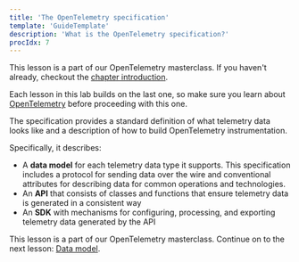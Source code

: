 ```yaml
---
title: 'The OpenTelemetry specification'
template: 'GuideTemplate'
description: 'What is the OpenTelemetry specification?'
procIdx: 7
---
```


<Callout variant="course">

This lesson is a part of our OpenTelemetry masterclass. If you haven't already, checkout the [chapter introduction](/opentelemetry-masterclass/fundamentals).

Each lesson in this lab builds on the last one, so make sure you learn about [OpenTelemetry](/opentelemetry-masterclass/fundamentals/opentelemetry) before proceeding with this one.

</Callout>

The specification provides a standard definition of what telemetry data looks like and a description of how to build OpenTelemetry instrumentation.

Specifically, it describes:

- A **data model** for each telemetry data type it supports. This specification includes a protocol for sending data over the wire and conventional attributes for describing data for common operations and technologies.
- An **API** that consists of classes and functions that ensure telemetry data is generated in a consistent way
- An **SDK** with mechanisms for configuring, processing, and exporting telemetry data generated by the API

<Callout variant="course">

This lesson is a part of our OpenTelemetry masterclass. Continue on to the next lesson: [Data model](/opentelemetry-masterclass/fundamentals/data-model).

</Callout>
